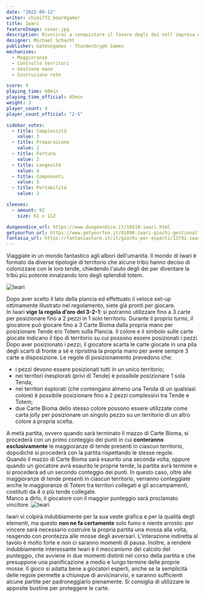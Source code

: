 ```yaml
---
date: "2022-09-12"
writer: chimi772_boardgamer
title: Iwari
featureImage: cover.jpg
description: Riuscirai a conquistare il favore degli dei nell'impresa di divenire la tribù più potente nel fantastico mondo di Iwari?
designer: Michael Schacht
publisher: Gateongames - ThunderGryph Games
mechanisms:
  - Maggioranze
  - Controllo territori
  - Gestione mano
  - Costruzione rete

score: 9
playing_time: 60min
playing_time_official: 45min
weight: 3
player_count: 4
player_count_official: "2-5"

sidebar_votes:
  - title: Complessità
    value: 3
  - title: Preparazione
    value: 2
  - title: Fortuna
    value: 2
  - title: Longevità
    value: 4
  - title: Componenti
    value: 5
  - title: Portabilità
    value: 3

sleeves:
  - amount: 92
    size: 61 x 112

dungeondice_url: https://www.dungeondice.it/18518-iwari.html
getyourfun_url: https://www.getyourfun.it/01090-iwari-giochi-gestionali.html
fantasia_url: https://fantasiastore.it/it/giochi-per-esperti/13791-iwari.html
---
```


<Setting>

Viaggiate in un mondo fantastico agli albori dell'umanità. Il mondo di Iwari è formato da diverse tipologie di territorio che alcune tribù hanno deciso di colonizzare con le loro tende, chiedendo l'aiuto degli dei per diventare la tribù più potente innalzando loro degli splendidi totem.

</Setting>

<img src="./game1.jpg" alt="Iwari" />

<Rules>

Dopo aver scelto il lato della plancia ed effettuato il veloce set-up ottimamente illustrato nel regolamento, siete già pronti per giocare.<br/>
In Iwari <strong>vige la regola d’oro del 3-2-1</strong>: si potranno utilizzare fino a 3 carte per posizionare fino a 2 pezzi in 1 solo territorio. Durante il proprio turno, il giocatore può giocare fino a 3 Carte Bioma dalla propria mano per posizionare Tende e/o Totem sulla Plancia. Il colore e il simbolo sulle carte giocate indicano il tipo di territorio su cui possono essere posizionati i pezzi. Dopo aver posizionato i pezzi, il giocatore scarta le carte giocate in una pila degli scarti di fronte a sé e ripristina la propria mano per avere sempre 3 carte a disposizione.
Le regole di posizionamento prevedono che:

<ul>
<li> i pezzi devono essere posizionati tutti in un unico territorio; </li>
<li>nei territori inesplorati (privi di Tende) è possibile posizionare 1 sola Tenda; </li>
<li>nei territori esplorati (che contengano almeno una Tenda di un qualsiasi colore) è possibile posizionare fino a 2 pezzi complessivi tra Tende e Totem; </li>
<li>due Carte Bioma dello stesso colore possono essere utilizzate come carta jolly per posizionare un singolo pezzo su un territorio di un altro colore a propria scelta. </li>
</ul>
A metà partita, ovvero quando sarà terminato il mazzo di Carte Bioma, si procederà con un primo conteggio dei punti in cui <strong>conteranno esclusivamente</strong> le maggioranze di tende presenti in ciascun territorio, dopodiché si procederà con la partita rispettando le stesse regole. <br/>
Quando il mazzo di Carte Bioma sarà esaurito una seconda volta, oppure quando un giocatore avrà esaurito le proprie tende, la partita avrà termine e si procederà ad un secondo conteggio dei punti. In questo caso, oltre alle maggioranze di tende presenti in ciascun territorio, verranno conteggiate anche le maggioranze di Totem tra territori collegati e gli accampamenti, costituiti da 4 o più tende collegate. <br/>
Manco a dirlo, il giocatore con il maggior punteggio sarà proclamato vincitore.
</Rules>

<img src="./game2.jpg" alt="Iwari" />

<Feedback>

Iwari vi colpirà indubbiamente per la sua veste grafica e per la qualità degli elementi, ma questo <strong>non ne fa certamente</strong> solo fumo e niente arrosto: per vincere sarà necessario costruire la propria partita una mossa alla volta, reagendo con prontezza alle mosse degli avversari. L'interazione indiretta al tavolo è molto forte e non ci saranno momenti di pausa. Inoltre, a rendere indubbiamente interessante Iwari è il meccanismo del calcolo del punteggio, che avviene in due momenti distinti nel corso della partita e che presuppone una pianificazione a medio e lungo termine delle proprie mosse.
Il gioco si adatta bene a giocatori esperti, anche se la semplicità delle regole permette a chiunque di avvicinarvisi, e saranno sufficienti alcune partite per padroneggiarlo pienamente.
Si consiglia di utilizzare le apposite bustine per proteggere le carte.

</Feedback>

<Instagram id="CiZzEhUDzHc" />
